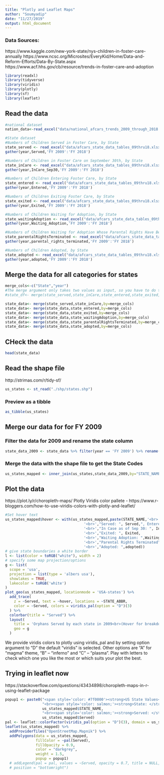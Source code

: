 ```yaml
---
title: "Plotly and Leaflet Maps"
author: "Soumyadip"
date: "11/27/2019"
output: html_document
---
```

### Data Sources:
https://www.kaggle.com/new-york-state/nys-children-in-foster-care-annually
https://www.ncsc.org/Microsites/EveryKid/Home/Data-and-Reform-Efforts/Data-By-State.aspx
https://www.acf.hhs.gov/cb/resource/trends-in-foster-care-and-adoption

```r
library(readxl)
library(tidyverse)
library(viridis)
library(plotly)
library(sf)
library(leaflet)
```

## Read the data
```r
#national dataset
nation_data<-read_excel("data/national_afcars_trends_2009_through_2018.xlsx",sheet="Data")

#State dataset
#Numbers of Children Served in Foster Care, by State
state_served <- read_excel("data/afcars_state_data_tables_09thru18.xlsx",range="Served!A8:K60") %>%
gather(year,Served,'FY 2009':'FY 2018')

#Numbers of Children in Foster Care on September 30th, by State
state_inCare <- read_excel("data/afcars_state_data_tables_09thru18.xlsx",range="In Care on September 30th!A8:K60") %>%
gather(year,InCare_Sep30,'FY 2009':'FY 2018')

#Numbers of Children Entering Foster Care, by State
state_entered <- read_excel("data/afcars_state_data_tables_09thru18.xlsx",range="Entered!A8:K60") %>%
gather(year,Entered,'FY 2009':'FY 2018')

#Numbers of Children Exiting Foster Care, by State
state_exited <- read_excel("data/afcars_state_data_tables_09thru18.xlsx",range="Exited!A8:K60") %>%
gather(year,Exited,'FY 2009':'FY 2018')

#Numbers of Children Waiting for Adoption, by State
state_waitingAdoption <- read_excel("data/afcars_state_data_tables_09thru18.xlsx",range="Waiting for Adoption!A8:K60") %>%
gather(year,Waiting_Adoption,'FY 2009':'FY 2018')

#Numbers of Children Waiting for Adoption Whose Parental Rights Have Been Terminated, by State
state_parentalRightsTerminated <- read_excel("data/afcars_state_data_tables_09thru18.xlsx",range="Parental Rights Terminated!A8:K60") %>%
gather(year,parental_rights_terminated,'FY 2009':'FY 2018')

#Numbers of Children Adopted, by State
state_adopted <- read_excel("data/afcars_state_data_tables_09thru18.xlsx",range="Adopted!A8:K60") %>%
gather(year,adopted,'FY 2009':'FY 2018')
```

## Merge the data for all categories for states
```r
merge_cols<-c("State","year")
#The merge argument only takes two values as input, so you have to do them separately:
#state_df<- merge(state_served,state_inCare,state_entered,state_exited,state_waitingAdoption,state_parentalRightsTerminated,state_adopted,by=c("State","year"))

state_data<- merge(state_served,state_inCare,by=merge_cols)
state_data<- merge(state_data,state_entered,by=merge_cols)
state_data<- merge(state_data,state_exited,by=merge_cols)
state_data<- merge(state_data,state_waitingAdoption,by=merge_cols)
state_data<- merge(state_data,state_parentalRightsTerminated,by=merge_cols)
state_data<- merge(state_data,state_adopted,by=merge_cols)
```

## CHeck the data
```r
head(state_data)
```

## Read the shape file
http://strimas.com/r/tidy-sf/
```r
us_states <- st_read("./shp/states.shp")
```


### Preview as a tibble
```r
as_tibble(us_states)
```

## Merge our data for for FY 2009
### Filter the data for 2009 and rename the state column
```r
state_data_2009 <- state_data %>% filter(year == 'FY 2009') %>% rename(STATE_NAME = State)
```
### Merge the data with the shape file to get the State Codes
```r
us_states_mapped <- inner_join(us_states,state_data_2009,by="STATE_NAME")
```


## Plot the data
https://plot.ly/r/choropleth-maps/
Plotly Viridis color pallete - https://www.r-bloggers.com/how-to-use-viridis-colors-with-plotly-and-leaflet/
```r
#Set hover text
us_states_mapped$hover <- with(us_states_mapped,paste(STATE_NAME,'<br>',"Year: ",year,
                                    '<br>',"Served: ", Served,", Entered: ", Entered,
                                    '<br>',"In Case as of Sep 30: ", InCare_Sep30,
                                    '<br>',"Exited: ", Exited,
                                    '<br>',"Waiting Adoption: ",Waiting_Adoption,
                                    '<br>',"Parental Rights Terminated",parental_rights_terminated,
                                    '<br>',"Adopted: ",adopted))
# give state boundaries a white border
l <- list(color = toRGB("white"), width = 2)
# specify some map projection/options
g <- list(
  scope = 'usa',
  projection = list(type = 'albers usa'),
  showlakes = TRUE,
  lakecolor = toRGB('white')
)
plot_geo(us_states_mapped, locationmode = 'USA-states') %>%
  add_trace(
    z = ~Served, text = ~hover, locations = ~STATE_ABBR,
    color = ~Served, colors = viridis_pal(option = "D")(3)
  ) %>%
  colorbar(title = "Served") %>%
  layout(
    title = 'Orphans Served by each state in 2009<br>(Hover for breakdown)',
    geo = g
  )
```
We provide viridis colors to plotly using viridis_pal and by setting option argument to “D” the default “viridis” is selected. Other options are “A” for “magma” theme, “B” – “inferno” and “C” – “plasma”. Play with letters to check which one you like the most or which suits your plot the best.


## Trying in leaflet now
https://stackoverflow.com/questions/43434898/choropleth-maps-in-r-using-leaflet-package
```r
popup1 <- paste0("<span style='color: #7f0000'><strong>US State Values</strong></span>",
                 "<br><span style='color: salmon;'><strong>State: </strong></span>", 
                 us_states_mapped$STATE_NAME, 
                 "<br><span style='color: salmon;'><strong>Served: </strong></span>", 
                 us_states_mapped$Served)
pal <- leaflet::colorFactor(viridis_pal(option = "D")(3), domain = us_states_mapped$Served)
leaflet(us_states_mapped) %>% 
  addProviderTiles("OpenStreetMap.Mapnik") %>%
  addPolygons(data = us_states_mapped, 
              fillColor = ~pal(Served),
              fillOpacity = 0.9,       
              color = "darkgrey",      
              weight = 1.5,            
              popup = popup1)
  # addLegend(pal = pal, values = ~Served, opacity = 0.7, title = NULL,
  # position = "bottomright")
```